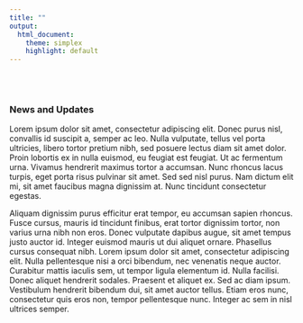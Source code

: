```yaml
---
title: ""
output:
  html_document:
    theme: simplex
    highlight: default
---
```


<br>
<br>

### News and Updates

Lorem ipsum dolor sit amet, consectetur adipiscing elit. Donec purus nisl, convallis id suscipit a, semper ac leo. Nulla vulputate, tellus vel porta ultricies, libero tortor pretium nibh, sed posuere lectus diam sit amet dolor. Proin lobortis ex in nulla euismod, eu feugiat est feugiat. Ut ac fermentum urna. Vivamus hendrerit maximus tortor a accumsan. Nunc rhoncus lacus turpis, eget porta risus pulvinar sit amet. Sed sed nisl purus. Nam dictum elit mi, sit amet faucibus magna dignissim at. Nunc tincidunt consectetur egestas.

Aliquam dignissim purus efficitur erat tempor, eu accumsan sapien rhoncus. Fusce cursus, mauris id tincidunt finibus, erat tortor dignissim tortor, non varius urna nibh non eros. Donec vulputate dapibus augue, sit amet tempus justo auctor id. Integer euismod mauris ut dui aliquet ornare. Phasellus cursus consequat nibh. Lorem ipsum dolor sit amet, consectetur adipiscing elit. Nulla pellentesque nisi a orci bibendum, nec venenatis neque auctor. Curabitur mattis iaculis sem, ut tempor ligula elementum id. Nulla facilisi. Donec aliquet hendrerit sodales. Praesent et aliquet ex. Sed ac diam ipsum. Vestibulum hendrerit bibendum dui, sit amet auctor tellus. Etiam eros nunc, consectetur quis eros non, tempor pellentesque nunc. Integer ac sem in nisl ultrices semper.